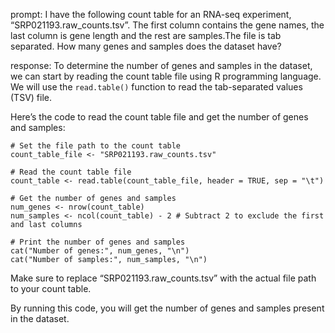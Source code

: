prompt:
I have the following count table for an RNA-seq experiment, "SRP021193.raw_counts.tsv". The first column contains the gene names, the last column is gene length and the rest are samples.The file is tab separated. How many genes and samples does the dataset have?

response:
To determine the number of genes and samples in the dataset, we can start by reading the count table file using R programming language. We will use the `read.table()` function to read the tab-separated values (TSV) file.

Here's the code to read the count table file and get the number of genes and samples:
```
# Set the file path to the count table
count_table_file <- "SRP021193.raw_counts.tsv"

# Read the count table file
count_table <- read.table(count_table_file, header = TRUE, sep = "\t")

# Get the number of genes and samples
num_genes <- nrow(count_table)
num_samples <- ncol(count_table) - 2 # Subtract 2 to exclude the first and last columns

# Print the number of genes and samples
cat("Number of genes:", num_genes, "\n")
cat("Number of samples:", num_samples, "\n")
```

Make sure to replace "SRP021193.raw_counts.tsv" with the actual file path to your count table.

By running this code, you will get the number of genes and samples present in the dataset.
